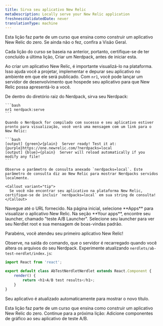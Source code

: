 ```yaml
---
title: Sirva seu aplicativo New Relic
metaDescription: Locally serve your New Relic application
freshnessValidatedDate: never
translationType: machine
---
```


<Callout variant="tip">
  Esta lição faz parte de um curso que ensina como construir um aplicativo New Relic do zero. Se ainda não o fez, confira a Visão Geral.

  Cada lição do curso se baseia na anterior, portanto, certifique-se de ter concluído a última lição, Criar um Nerdpack, antes de iniciar esta.
</Callout>

Ao criar um aplicativo New Relic, é importante visualizá-lo na plataforma. Isso ajuda você a projetar, implementar e depurar seu aplicativo no ambiente em que ele será publicado. Com `nr1`, você pode lançar um servidor de desenvolvimento que hospede seu aplicativo para que New Relic possa apresentá-lo a você.

<Steps>
  <Step>
    De dentro do diretório raiz do Nerdpack, sirva seu Nerdpack:

    ```bash
    nr1 nerdpack:serve
    ```

    Quando o Nerdpack for compilado com sucesso e seu aplicativo estiver pronto para visualização, você verá uma mensagem com um link para o New Relic:

    ```bash
    [output] {green}✔{plain}  Server ready! Test it at: {purple}https://one.newrelic.com/?nerdpacks=local
    [output] {blue}↩{plain}  Server will reload automatically if you modify any file!
    ```

    Observe o parâmetro de consulta anexado `nerdpacks=local`. Este parâmetro de consulta diz ao New Relic para mostrar Nerdpacks servidos localmente.

    <Callout variant="tip">
      Se você não encontrar seu aplicativo na plataforma New Relic, certifique-se de incluir `nerdpacks=local` em sua string de consulta!
    </Callout>
  </Step>

  <Step>
    Navegue até o URL fornecido. Na página inicial, selecione **Apps** para visualizar o aplicativo New Relic.
  </Step>

  <Step>
    Na seção **Your apps**, encontre seu launcher, chamado "teste A/B Launcher".
  </Step>

  <Step>
    Selecione seu launcher para ver seu Nerdlet root e sua mensagem de boas-vindas padrão.
  </Step>
</Steps>

Parabéns, você atendeu seu primeiro aplicativo New Relic!

Observe, na saída do comando, que o servidor é recarregado quando você altera os arquivos do seu Nerdpack. Experimente atualizando `nerdlets/ab-test-nerdlet/index.js`:

```js fileName=nerdlets/ab-test-nerdlet/index.js lineHighlight=5
import React from 'react';

export default class AbTestNerdletNerdlet extends React.Component {
    render() {
        return <h1>A/B test results</h1>;
    }
}
```

Seu aplicativo é atualizado automaticamente para mostrar o novo título.

<Callout variant="course">
  Esta lição faz parte de um curso que ensina como construir um aplicativo New Relic do zero. Continue para a próxima lição: Adicione componentes de gráfico ao seu aplicativo de teste A/B.
</Callout>